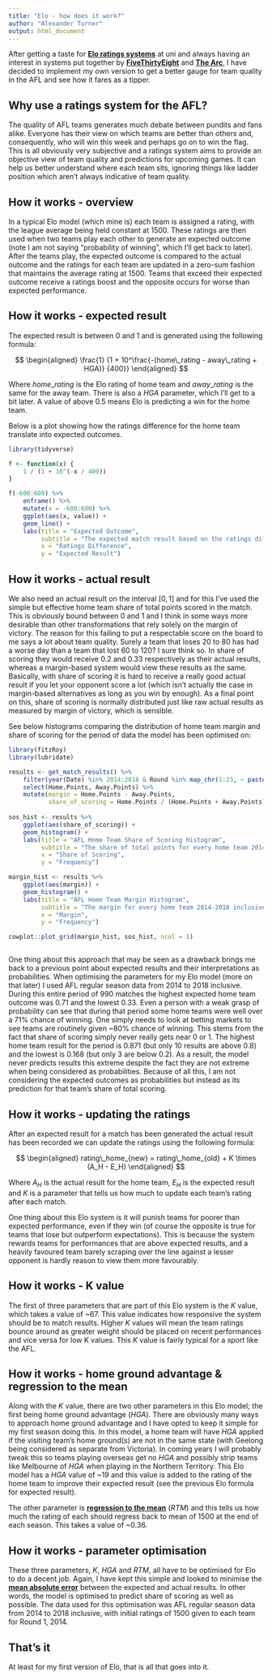 ```yaml
---
title: "Elo - how does it work?"
author: "Alexander Turner"
output: html_document
---
```


After getting a taste for [__Elo ratings systems__](https://en.wikipedia.org/wiki/Elo_rating_system) at uni and always having an interest in systems put together by [__FiveThirtyEight__](https://fivethirtyeight.com/) and [__The Arc__](https://thearcfooty.com/), I have decided to implement my own version to get a better gauge for team quality in the AFL and see how it fares as a tipper. 

## Why use a ratings system for the AFL?

The quality of AFL teams generates much debate between pundits and fans alike. Everyone has their view on which teams are better than others and, consequently, who will win this week and perhaps go on to win the flag. This is all obviously very subjective and a ratings system aims to provide an objective view of team quality and predictions for upcoming games. It can help us better understand where each team sits, ignoring things like ladder position which aren't always indicative of team quality. 

## How it works - overview

In a typical Elo model (which mine is) each team is assigned a rating, with the league average being held constant at 1500. These ratings are then used when two teams play each other to generate an expected outcome (note I am not saying "probability of winning", which I'll get back to later). After the teams play, the expected outcome is compared to the actual outcome and the ratings for each team are updated in a zero-sum fashion that maintains the average rating at 1500. Teams that exceed their expected outcome receive a ratings boost and the opposite occurs for worse than expected performance. 

## How it works - expected result

The expected result is between 0 and 1 and is generated using the following formula:

$$
\begin{aligned}
\frac{1} {1 + 10^\frac{-(home\_rating - away\_rating + HGA)} {400}}
\end{aligned}
$$

Where $home\_rating$ is the Elo rating of home team and $away\_rating$ is the same for the away team. There is also a $HGA$ parameter, which I'll get to a bit later. A value of above 0.5 means Elo is predicting a win for the home team. 

Below is a plot showing how the ratings difference for the home team translate into expected outcomes. 

```r
library(tidyverse)

f <- function(x) {
    1 / (1 + 10^(-x / 400))
}

f(-600:600) %>% 
    enframe() %>%
    mutate(x = -600:600) %>% 
    ggplot(aes(x, value)) +
    geom_line() +
    labs(title = "Expected Outcome",
         subtitle = "The expected match result based on the ratings difference for a home team",
         x = "Ratings Difference",
         y = "Expected Result")
```


## How it works - actual result

We also need an actual result on the interval $[0,1]$ and for this I've used the simple but effective home team share of total points scored in the match. This is obviously bound between 0 and 1 and I think in some ways more desirable than other transformations that rely solely on the margin of victory. The reason for this failing to put a respectable score on the board to me says a lot about team quality. Surely a team that loses 20 to 80 has had a worse day than a team that lost 60 to 120? I sure think so. In share of scoring they would receive 0.2 and 0.33 respectively as their actual results, whereas a margin-based system would view these results as the same. Basically, with share of scoring it is hard to receive a really good actual result if you let your opponent score a lot (which isn't actually the case in margin-based alternatives as long as you win by enough). As a final point on this, share of scoring is normally distributed just like raw actual results as measured by margin of victory, which is sensible. 

See below histograms comparing the distribution of home team margin and share of scoring for the period of data the model has been optimised on:

```r
library(fitzRoy)
library(lubridate)

results <- get_match_results() %>% 
    filter(year(Date) %in% 2014:2018 & Round %in% map_chr(1:23, ~ paste0("R", .))) %>% 
    select(Home.Points, Away.Points) %>% 
    mutate(margin = Home.Points - Away.Points,
           share_of_scoring = Home.Points / (Home.Points + Away.Points)) 
    
sos_hist <- results %>% 
    ggplot(aes(share_of_scoring)) +
    geom_histogram() +
    labs(title = "AFL Home Team Share of Scoring Histogram",
         subtitle = "The share of total points for every home team 2014-2018 inclusive",
         x = "Share of Scoring",
         y = "Frequency")

margin_hist <- results %>% 
    ggplot(aes(margin)) +
    geom_histogram() +
    labs(title = "AFL Home Team Margin Histogram",
         subtitle = "The margin for every home team 2014-2018 inclusive",
         x = "Margin",
         y = "Frequency")

cowplot::plot_grid(margin_hist, sos_hist, ncol = 1)
```

```r

```


One thing about this approach that may be seen as a drawback brings me back to a previous point about expected results and their interpretations as probabilities. When optimising the parameters for my Elo model (more on that later) I used AFL regular season data from 2014 to 2018 inclusive. During this entire period of 990 matches the highest expected home team outcome was 0.71 and the lowest 0.33. Even a person with a weak grasp of probability can see that during that period some home teams were well over a 71% chance of winning. One simply needs to look at betting markets to see teams are routinely given ~80% chance of winning. This stems from the fact that share of scoring simply never really gets near 0 or 1. The highest home team result for the period is 0.871 (but only 10 results are above 0.8) and the lowest is 0.168 (but only 3 are below 0.2). As a result, the model never predicts results this extreme despite the fact they are not extreme when being considered as probabilities. Because of all this, I am not considering the expected outcomes as probabilities but instead as its prediction for that team's share of total scoring. 

## How it works - updating the ratings 

After an expected result for a match has been generated the actual result has been recorded we can update the ratings using the following formula: 

$$
\begin{aligned}
rating\_home_{new} = rating\_home_{old} + K \times (A_H - E_H)
\end{aligned}
$$

Where $A_H$ is the actual result for the home team, $E_H$ is the expected result and $K$ is a parameter that tells us how much to update each team's rating after each match. 

One thing about this Elo system is it will punish teams for poorer than expected performance, even if they win (of course the opposite is true for teams that lose but outperform expectations). This is because the system rewards teams for performances that are above expected results, and a heavily favoured team barely scraping over the line against a lesser opponent is hardly reason to view them more favourably.  

## How it works - K value

The first of three parameters that are part of this Elo system is the $K$ value, which takes a value of ~67. This value indicates how responsive the system should be to match results. Higher $K$ values will mean the team ratings bounce around as greater weight should be placed on recent performances and vice versa for low K values. This $K$ value is fairly typical for a sport like the AFL.

## How it works - home ground advantage & regression to the mean

Along with the $K$ value, there are two other parameters in this Elo model; the first being home ground advantage ($HGA$). There are obviously many ways to approach home ground advantage and I have opted to keep it simple for my first season doing this. In this model, a home team will have $HGA$ applied if the visiting team's home ground(s) are not in the same state (with Geelong being considered as separate from Victoria). In coming years I will probably tweak this so teams playing overseas get no $HGA$ and possibly strip teams like Melbourne of $HGA$ when playing in the Northern Territory. This Elo model has a $HGA$ value of ~19 and this value is added to the rating of the home team to improve their expected result (see the previous Elo formula for expected result). 

The other parameter is [__regression to the mean__](https://en.wikipedia.org/wiki/Regression_toward_the_mean) ($RTM$) and this tells us how much the rating of each should regress back to mean of 1500 at the end of each season. This takes a value of ~0.36. 

## How it works - parameter optimisation

These three parameters, $K$, $HGA$ and $RTM$, all have to be optimised for Elo to do a decent job. Again, I have kept this simple and looked to minimise the [__mean absolute error__](https://en.wikipedia.org/wiki/Mean_absolute_error) between the expected and actual results. In other words, the model is optimised to predict share of scoring as well as possible. The data used for this optimisation was AFL regular season data from 2014 to 2018 inclusive, with initial ratings of 1500 given to each team for Round 1, 2014.

## That's it

At least for my first version of Elo, that is all that goes into it. 
